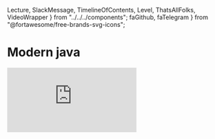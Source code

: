   Lecture,
  SlackMessage,
  TimelineOfContents,
  Level,
  ThatsAllFolks,
  VideoWrapper
} from "../../../components";
  faGithub,
  faTelegram
} from "@fortawesome/free-brands-svg-icons";

<div>
  <h1>
    <strong>Modern java</strong>
  </h1>
</div>

<VideoWrapper duration="1 час 24 мин.">
  <iframe
    src="https://www.youtube.com/watch?v=U5kfvTeg2sU"
    frameBorder="0"
    allow="accelerometer; autoplay; encrypted-media; gyroscope; picture-in-picture"
    allowFullScreen
  />
</VideoWrapper>

<div>
     <div class="author">
        <div class="avatar-wrapper">
        <object class="avatar-object" data={kyryloLesohorskyi2020Avatar} role="img" aria-label="My profile picture"></object>
        </div>
        <div class="profile">
        <h3 class="name">Лесогорский Кирилл</h3>
        <ul class="contacts">
            <li>
            <a href="https://www.facebook.com/nempavel" rel="author" class="facebook">
                <FontAwesomeIcon icon={faTelegram} className="icon" />
                <span>@klesogor</span>
            </a>
            </li>
            <li>
            <a href="https://github.com/klesogor" rel="author" class="github">
                <FontAwesomeIcon icon={faGithub} className="icon" />
                <span>klesogor</span>
            </a>
            </li>
        </ul>
        <p class="about">
        Кирилл работает FullStack разработчиком в <a href="https://binary-studio.com"><strong>Binary Studio</strong></a> после того как закончил Академию по PHP в 2018 году. В работе использует JavaScript и TypeScript, но считает что язык лишь инструмент в руках программиста и в свободное время пробует новые языки и парадигмы, такие как Scala, Haskell, F#, Go, Rust и <i>Java</i>. Любит функциональное программирование и компьютерные игры.
        </p>
        </div>
  </div>

  <div class="bubble" style="margin: -0.5em 1em 1em;">
    <strong>Привет, академисты! 👋</strong><br />
    Встречайте первую профильную лекцию по Java «Modern Java»! Рассмотрим что нового в Java 8-11 и что будущее готовит. Но вначале дисклеймер:
    <ol class="compact inverted">
      <li>скорее всего вы всё это знаете, и это хорошо😊;</li>
      <li>лекция обещает быть информативной <em>(за употребление слов-паразитов и терминов простите)</em>;</li>
      <li>практическая часть в лекции довольно большая, если вы уверены в своих силах, то можете её пропустить.</li>
      <li>Как видите, я весьма формальный зануда, но оно само получается 😢</li>
    </ol>
    И не забудьте взять с собой нужный инструментарий: <a href="https://git-scm.com/"><strong>Git</strong></a>, <a href="https://www.jetbrains.com/ru-ru/idea/"><strong>Intellij IDEA или другая IDE на выбор</strong></a>, <a href="https://www.oracle.com/java/technologies/javase-downloads.html"><strong>JDK, куда же без неё</strong></a>. Поехали?
  </div>
</div>

<div id="table-of-contents" class="table-of-contents" style="margin-top: 1em;">
  <TimelineOfContents
    timeline={[
      {
        linkTo: "#welcome-to-java",
        title: "Welcome to Java world"
      },
      {
        linkTo: "#whats-new-in-java",
        title: "What's new in Java 8-11"
      },
      {
        linkTo: "#java-ecosystem",
        title: "Java ecosystem"
      },
      {
        linkTo: "#typical-java-development-environment",
        title: "Typical Java development environment"
      }
    ]}
  />
</div>

<Level
  id="welcome-to-java"
  number="1"
  name="Welcome to Java world"
  difficulty="Beginner"
  objectives="Что такое Java и как её варить"
/>

_Java_ это язык программирования общего назначения, основанный на классах, объектно-ориентированный и разработанный так, чтобы иметь как можно меньше зависимостей реализации. Он разработан с учётом парадигмы **W**rite **O**nce - **R**un **A**nywhere(WORA), что означает, что скомпилированный код Java может работать на всех платформах, поддерживающих Java, без необходимости перекомпиляции. Java-приложения обычно компилируются в байт-код, который может работать на любой виртуальной машине Java. (JVM) независимо от архитектуры компьютера.

<div class="bubble small subtle">
  Ява? Это когда вместо «Кобол наносит ответный удар» пишут «удар.нанестиОтвет
  (новый Кобол ())» — вот это Ява.
</div>

<hr class="small" />

<ul>
  <li class="details">
    <input type="checkbox" id="accordion-1-1" />
    <label class="summary" for="accordion-1-1">
      <strong>Java - высокоуровневый язык</strong>
    </label>
  <div class="details-body">
Помимо того, что Java больше похожа на человеческий язык, чем на машинные коды, Java также берет на себя управление памятью, что значительно упрощает разработку и уменьшает кол-во багов.

```java
// C/C++ language allocate memory
int *testArray = malloc(5 * sizeof(int));
free(testArray);

// allocate memory
ArrayList list = new ArrayList();
list.add('Hi!');

// cleanup memory by garbage collector
```

Память управляется автоматически.

  </div>

  </li>
  <li class="details">
    <input type="checkbox" id="accordion-1-2" />
    <label class="summary" for="accordion-1-2">
      <strong>Java - объектно ориентированный язык</strong>
    </label>
  <div class="details-body">
в Java есть:

- классы
- интерфейсы
- абстрактные классы
- пакеты
- наследование 

<JavaOOSnippet />
    </div>
  </li>
  <li class="details">
    <input type="checkbox" id="accordion-1-3" />
    <label class="summary" for="accordion-1-3">
      <strong>Java - в какой-то степени функциональный язык</strong>
    </label>
  <div class="details-body">
    <ul>
        <li> Функции высшего порядка с помощью функциональных интерфейсов </li>
        <li> Несколько абстракций из мира функционального программирования, таких как Optional </li>
    </ul>
  </div>
  </li>
</ul>

<Level id="whats-new-in-java" number="2" name="What's new in Java 8-11" difficulty="Intermediate" objectives="В Java 8+ было добавлено много новых фич. Они очень сильно повлияли на то, как мы пишем наши программы. Их знание и применение на практике - важно для современного Java разработчика" />

<ul>
<li class="details">
  <input type="checkbox" id="accordion-2-1" hidden />
  <label class="summary" for="accordion-2-1">
    Functional Interfaces
  </label>
  <div class="details-body">
      <JavaFISnippet />
  </div>
</li>

<li class="details">
  <input type="checkbox" id="accordion-2-2" hidden />
  <label class="summary" for="accordion-2-2">
    Stream API
  </label>
  <div class="details-body">
      <JavaStreamSnippet />

Часто используемые операции стримов:  
  - Intermediate
    - sorted
    - filter
    - map
  - Terminal
    - collect
    - reduce
    - forEach
    - findAny
    - findFirst


  </div>
</li>
<li class="details">
  <input type="checkbox" id="accordion-2-3" hidden />
  <label class="summary" for="accordion-2-3">
    Optional
  </label>
  <div class="details-body">
      <i>Ah, almost monads</i>
      <JavaOptionalSnippet />
  </div>
</li>

<li class="details">
  <input type="checkbox" id="accordion-2-4" hidden />
  <label class="summary" for="accordion-2-4">
    Static, default and private interface methods
  </label>
  <div class="details-body">
      <JavaPSDIMSnippet />
  </div>
</li>

<li class="details">
  <input type="checkbox" id="accordion-2-5" hidden />
  <label class="summary" for="accordion-2-5">
    Module system
  </label>
  <div class="details-body">
      <JavaModuleSnippet />
  </div>
</li>

<li class="details">
  <input type="checkbox" id="accordion-2-5" hidden />
  <label class="summary" for="accordion-2-5">
    Try-catch with resources
  </label>
  <div class="details-body">
      <JavaTrycatchSnippet />
  </div>
</li>

<li class="details">
  <input type="checkbox" id="accordion-2-5" hidden />
  <label class="summary" for="accordion-2-5">
    JSHell CLI REPL
  </label>
  <div class="details-body">
      Введите в терминале `jshell` и эксперементируйте
  </div>
</li>

<li class="details">
  <input type="checkbox" id="accordion-2-5" hidden />
  <label class="summary" for="accordion-2-5">
    HTTP Client
  </label>
  <div class="details-body">
      <JavaHTTPClientSnippet />
  </div>
</li>

<li class="details">
  <input type="checkbox" id="accordion-2-5" hidden />
  <label class="summary" for="accordion-2-5">
    Other changes
  </label>
  <div class="details-body">
- GC interface 
- Nest Based Access Control 
- Immutable collections 
- String methods 
- Run java files from command line with `java` 
- No-Op GC 
- CompletableFuture 
- Variable handles 
  </div>
</li>

</ul>

<Level id="java-ecosystem" number="3" name="Java ecosystem" difficulty="Hard" objectives="Изучить экосистему и управление пакетами" />

### Виды кофе, или что можно создавать на Java

<div class="columns">
  <div class="column col-4">
    <div class="panel">
      <div class="panel-header">
        <a href="https://spring.io/"><strong>Web приложения</strong></a>
      </div>
      <div class="panel-body">
        API, MVC, Map-Reduce и многое другое. Огромный выбор библиотек и фреймворков
      </div>
    </div>
  </div>
  <div class="column col-4">
    <div class="panel">
      <div class="panel-header">
        <a href="#"><strong>Кросс-платформеный Desktop</strong></a>
      </div>
      <div class="panel-body">
        Кросс-платформеный дескотоп не очень востребован, однако для приложений, которые требуют доступа к операционной системе или очень требовательны к ресурсам, таких как IDE, Java - отличный выбор 
      </div>
    </div>
  </div>
  <div class="column col-4">
    <div class="panel">
      <div class="panel-header">
        <a href="#"><strong>Нативная Android разработчика</strong></a>
      </div>
      <div class="panel-body">
        Нативная разработка приложений под аднроид. В последнее время вытесняется Kotlin.
      </div>
    </div>
  </div>
</div>

### Стиль написания кода  

Стиль написания кода - это набор принципов для конкретного языка программирования, которые рекомендуют стиль и методы программирования для каждого аспекта программы, написанной на этом языке. Эти соглашения обычно охватывают организацию файлов, отступы, комментарии, объявления, операторы, пробелы, соглашения об именах, методы программирования, принципы программирования, практические правила программирования, передовые методы архитектуры и т. Д. Это руководящие указания по качеству структуры программного обеспечения. Программистам настоятельно рекомендуется следовать этим рекомендациям, чтобы улучшить удобочитаемость исходного кода и облегчить обслуживание программного обеспечения.

В Java нет единого стиля написания кода, вместо этого каждый проект выбирает стиль под свои нужды. Однако существует 3 популярных стиля:

- Google style guide
- Oracle code conventions
- Spring code style

### Фреймворки и библиотеки

`Фре́ймворк — программная платформа, определяющая структуру программной системы; программное обеспечение, облегчающее разработку и объединение разных компонентов большого программного проекта.` - Wikipedia

<img src="https://pbs.twimg.com/media/DvIFxwfXcAAEyWL.jpg" />

Фреймворки предоставляют необходимую инфраструктуру для проекта, тем самым уменьшая колличество боилерплейта и увеличивая скорость разработки.
От библиотеки фреймворк отличает использование принципа инверсии управления - прикладной код написанный программистами вызывается из кода фреймворка, что позволяет абстрагироваться от многих низкоуровневых операций.


Примеры Java фреймворков и библиотек:  
- Web
  - Spring
  - Play
  - Vert.x
- ORMs
    - Hibernate
    - EclipseLink
    - OpenJPA
 - Misc
    - RX Java
    - Apache Hadoop
    - Apache Lucene 

### Статические анализаторы(aka линтеры)
Статические анализаторы - инструмент, который следит за корректностью программы не запуская её. Инструменты для статического анализа могут находить распространенные ошибки и антипаттерны, которые компилятор пропустил. Также они могут следить за соответствием стилю написания кода, тем самым упрощая жизнь программистам.

В **Java** для статического анализа используют такие инструменты:

- PMD
- Cobertura
- FindBugs
- Jacoco 

### Профайлеры
Ghjafqkths - это инструмент, который отслеживает конструкции и операции Java-байткода на уровне JVM. Эти конструкции и операции включают создание объектов, итеративные выполнения (включая рекурсивные вызовы), выполнение методов, выполнение потоков и сборку мусора.
Примеры профилировщиков:
- JProfiler
- YourKit
- VisualVM

### JVM Languages
Java - не единственный JVM язык. Существуют и другие языки, которые можно компилировать в Java-байткод. Такие языки зачастую совметсимы с существующим Java-кодом.

Примеры таких языков: 
 - Scala
 - Kotlin
 - Clojure
 - Groovy

### Package management
 
Пакетные менеджеры позволяют переиспользовать существующий код и библиотеки с лёгкостью. "Внешний" по отношению к проекту код называется `зависимостью`. 
В мире Java активно используют два пактеных менеджера: **Gradle** и **Maven**
 
 
| Gradle                                       | Maven                                                  |
| -------------------------------------------- |:------------------------------------------------------:|	
| Gradle Build time is short and fast.         | Maven performance is slow as compared to Gradle.       | 
| Gradle Scripts are shorter and cleaner.      | Maven scripts are a bit lengthy as compared to Gradle. | 
| DSL based                                    | XML-based                                              |
| Supports incremental compilation             | Does not supports incremental compilation              |

#### Примеры gradle комманд

| Комманда                                     | Описание                                               |
| -------------------------------------------- |:------------------------------------------------------:|	
| gradle build                                 | сборка проекта, запуск `assemble` и `check` задач      | 
| gradle clean build                           | сборка проекта с нуля, без использования кеша          | 
| gradle test                                  | запуск тестов                                          |

<Level id="typical-java-development-environment" number="4" name="Typical java development envicronment" difficulty="Easy" objectives="Узнать, что необходимо для разработки на Java помимо JDK" />

- IDE - Intellij IDEA / Eclipse / NetBeansIDE / VS Code / Text Editor
- Operating System - Linux / Windows / Mac
- VM/Container - Vagrant / Docker
- VCS - Git / SVN / Mercurial

## Useful links

* [Useful java links repository](https://github.com/Vedenin/useful-java-links)
* [Useful java articles and guides](https://www.baeldung.com/)  
* [List of popular java libraries](https://github.com/akullpp/awesome-java)

## Additional materials

* [Clean code](https://www.amazon.com/Clean-Code-Handbook-Software-Craftsmanship-ebook/dp/B001GSTOAM)
* [GOF Design Patterns](https://www.amazon.com/Design-Patterns-Object-Oriented-Addison-Wesley-Professional-ebook/dp/B000SEIBB8)
* [SICP](https://www.amazon.com/Structure-Interpretation-Computer-Programs-Engineering/dp/0262510871)
* [Effective Java](https://www.amazon.de/dp/0134685997?tag=hackr03c-21)

<ThatsAllFolks />		
<div class="bubble">		
  А на сегодня всё! Свои вопросы и отзывы оставляйте на сайте <a href="https://academy.binary-studio.com/"><strong>Binary Studio Academy</strong></a>. Желаю вам успехов, не теряйте мотивации и учитесь с удовольствием. Спасибо за внимание!		
</div>


  orderId: 7,
  author: "Кирилл Лесогорский",
  title: "Modern Java",
  description: "В этой лекции рассмотрим базовую информацию, экосистему и фичи <strong>Java</strong>. После этого Кирилл расскажет про структуру gradle проекта и создаст небольшое веб-приложение с использованием веб-сервера Undertow",
  keywords: ["Java", "JVM", "Modern Java", "Undertow"],
  duration: "1 час 25 мин.",
  publishedAt: "2019-05-19T15:00:00"
}


